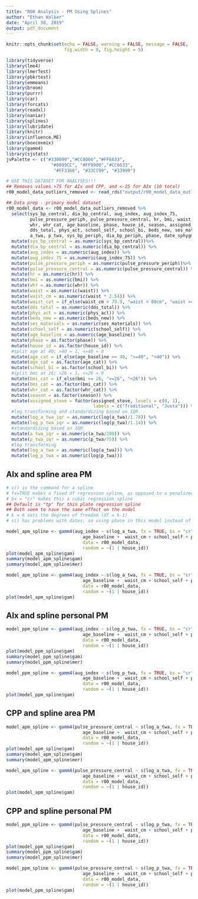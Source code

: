 ```yaml
---
title: "R00 Analysis - PM Using Splines"
author: "Ethan Walker"
date: "April 30, 2019"
output: pdf_document
---
```


```r
knitr::opts_chunk$set(echo = FALSE, warning = FALSE, message = FALSE, 
                      fig.width = 8, fig.height = 5)
```


```r
library(tidyverse)
library(lme4)
library(lmerTest)
library(pbkrtest)
library(emmeans)
library(broom)
library(purrr)
library(car)
library(forcats)
library(readxl)
library(naniar)
library(splines)
library(lubridate)
library(knitr)
library(influence.ME)
library(boxcoxmix)
library(gamm4)
library(sjstats)
jvPalette <- c("#330099","#CC0066","#FF6633", 
                 "#0099CC", "#FF9900","#CC6633",
                  "#FF3366", "#33CC99", "#33999")
```

```r
# USE THIS DATASET FOR ANALYSES!!!
## Removes values >75 for AIx and CPP, and <-25 for AIx (10 total)
r00_model_data_outliers_removed <- read_rds("output/r00_model_data_outliers_removed.RDS")
```

```r
## Data prep - primary model dataset
r00_model_data <- r00_model_data_outliers_removed %>% 
  select(sys_bp_central, dia_bp_central, aug_index, aug_index_75,
         pulse_pressure_periph, pulse_pressure_central, hr, bmi, waist,
         whr, whr_cat, age_baseline, phase, house_id, season, assigned_stove,
         dds_total, phys_act, school_self, school_bi, beds_new, ses_materials, 
         a_twa, p_twa, sys_bp_periph, dia_bp_periph, phase, date_sphygmo, med_bp) %>% 
  mutate(sys_bp_central = as.numeric(sys_bp_central))%>% 
  mutate(dia_bp_central = as.numeric(dia_bp_central)) %>% 
  mutate(aug_index = as.numeric(aug_index)) %>% 
  mutate(aug_index_75 = as.numeric(aug_index_75)) %>% 
  mutate(pulse_pressure_periph = as.numeric(pulse_pressure_periph))%>% 
  mutate(pulse_pressure_central = as.numeric(pulse_pressure_central)) %>% 
  mutate(hr = as.numeric(hr)) %>% 
  mutate(bmi = as.numeric(bmi)) %>% 
  mutate(whr = as.numeric(whr)) %>% 
  mutate(waist = as.numeric(waist)) %>% 
  mutate(waist_cm = as.numeric(waist * 2.54)) %>% 
  mutate(waist_cat = if_else(waist_cm < 79.9, "waist < 80cm", "waist >= 80cm")) %>% 
  mutate(dds_total = as.numeric(dds_total)) %>% 
  mutate(phys_act = as.numeric(phys_act)) %>% 
  mutate(beds_new = as.numeric(beds_new)) %>% 
  mutate(ses_materials = as.numeric(ses_materials)) %>% 
  mutate(school_self = as.numeric(school_self)) %>%
  mutate(age_baseline = as.numeric(age_baseline)) %>% 
  mutate(phase = as.factor(phase)) %>%
  mutate(house_id = as.factor(house_id)) %>%
  #split age at 40; >40 = 1, <=40 = 0
  mutate(age_cat = if_else(age_baseline >= 40, ">=40", "<40")) %>% 
  mutate(age_cat = as.factor(age_cat)) %>% 
  mutate(school_bi = as.factor(school_bi)) %>% 
  #split bmi at 26; >26 = 1, <=26 = 0
  mutate(bmi_cat = if_else(bmi >= 26, ">=26", "<26")) %>% 
  mutate(bmi_cat = as.factor(bmi_cat)) %>%
  mutate(whr_cat = as.factor(whr_cat)) %>% 
  mutate(season = as.factor(season)) %>%
  mutate(assigned_stove = factor(assigned_stove, levels = c(0, 1), 
                                 labels = c("Traditional", "Justa"))) %>% 
  #log transforming and standardizing based on IQR
  mutate(log_a_twa_iqr = as.numeric(log(a_twa)/1.78)) %>% 
  mutate(log_p_twa_iqr = as.numeric(log(p_twa)/1.14)) %>% 
  #standardizing based on IQR
  mutate(a_twa_iqr = as.numeric(a_twa/200)) %>% 
  mutate(p_twa_iqr = as.numeric(p_twa/75)) %>% 
  #log transforming
  mutate(log_a_twa = as.numeric(log(a_twa))) %>% 
  mutate(log_p_twa = as.numeric(log(p_twa))) 
```


## AIx and spline area PM
```r
# s() is the command for a spline
# fx=TRUE makes a fixed df regression spline, as opposed to a penalized spline
# bs = "cr" makes this a cubic regression spline
## Default is "tp" for thin plate regression spline
## Both seem to have the same effect on the model
# k = 6 sets the degrees of freedom (df = k-1)
# s() has problems with dates, so using phase in this model instead of spline with date

model_apm_spline <- gamm4(aug_index ~ s(log_a_twa, fx = TRUE, bs = "cr", k = 6) + 
                             age_baseline +  waist_cm + school_self + phase, 
                             data = r00_model_data,
                             random = ~(1 | house_id))
plot(model_apm_spline$gam)
summary(model_apm_spline$gam)
summary(model_apm_spline$mer)

model_apm_spline <- gamm4(aug_index ~ s(log_a_twa, fx = TRUE, bs = "cr", k = 4) + 
                             age_baseline +  waist_cm + school_self + phase, 
                             data = r00_model_data,
                             random = ~(1 | house_id))
plot(model_apm_spline$gam)
```

\pagebreak  

## AIx and spline personal PM
```r
model_ppm_spline <- gamm4(aug_index ~ s(log_p_twa, fx = TRUE, bs = "cr", k = 6) + 
                             age_baseline +  waist_cm + school_self + phase, 
                             data = r00_model_data,
                             random = ~(1 | house_id))
plot(model_ppm_spline$gam)
summary(model_ppm_spline$gam)
summary(model_ppm_spline$mer)

model_ppm_spline <- gamm4(aug_index ~ s(log_p_twa, fx = TRUE, bs = "cr", k = 4) + 
                             age_baseline +  waist_cm + school_self + phase, 
                             data = r00_model_data,
                             random = ~(1 | house_id))
plot(model_ppm_spline$gam)
```

\pagebreak  

## CPP and spline area PM
```r
model_apm_spline <- gamm4(pulse_pressure_central ~ s(log_a_twa, fx = TRUE, bs = "cr", k = 6) + 
                             age_baseline +  waist_cm + school_self + phase, 
                             data = r00_model_data,
                             random = ~(1 | house_id))
plot(model_apm_spline$gam)
summary(model_apm_spline$gam)
summary(model_apm_spline$mer)

model_apm_spline <- gamm4(pulse_pressure_central ~ s(log_a_twa, fx = TRUE, bs = "cr", k = 4) + 
                             age_baseline +  waist_cm + school_self + phase, 
                             data = r00_model_data,
                             random = ~(1 | house_id))
plot(model_apm_spline$gam)
```

\pagebreak  

## CPP and spline personal PM
```r
model_ppm_spline <- gamm4(pulse_pressure_central ~ s(log_p_twa, fx = TRUE, bs = "cr", k = 6) + 
                             age_baseline +  waist_cm + school_self + phase, 
                             data = r00_model_data,
                             random = ~(1 | house_id))
plot(model_ppm_spline$gam)
summary(model_ppm_spline$gam)
summary(model_ppm_spline$mer)

model_ppm_spline <- gamm4(pulse_pressure_central ~ s(log_p_twa, fx = TRUE, bs = "cr", k = 4) + 
                             age_baseline +  waist_cm + school_self + phase, 
                             data = r00_model_data,
                             random = ~(1 | house_id))
plot(model_ppm_spline$gam)
```
